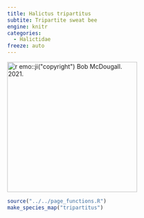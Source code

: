```yaml
---
title: Halictus tripartitus
subtite: Tripartite sweat bee
engine: knitr
categories:
  - Halictidae
freeze: auto
---
```

[![`r emo::ji("copyright")` Bob McDougall. 2021.](https://inaturalist-open-data.s3.amazonaws.com/photos/141800827/large.jpeg){height=300}](https://www.inaturalist.org/observations/86111952)

```r
source("../../page_functions.R")
make_species_map("tripartitus")
```
